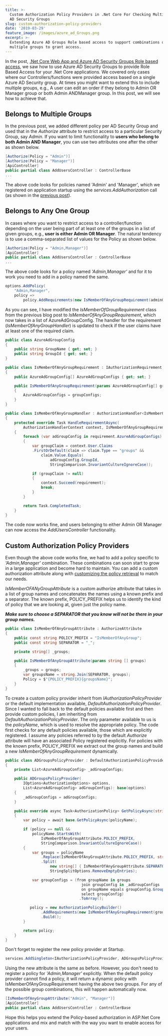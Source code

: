 ```yaml
---
title: >-
  Custom Authorization Policy Providers in .Net Core For Checking Multiple Azure
  AD Security Groups
slug: custom-authorization-policy-providers
date: '2019-03-29'
feature_image: /images/azure_ad_Groups.png
excerpt: >-
  Extending Azure AD Groups Role based access to support combinations of
  multiple groups to grant access.
---
```

In the post, [.Net Core Web App and Azure AD Security Groups Role based access](/blog/dot-net-core-api-and-azure-ad-groups-based-access/), we saw how to use Azure AD Security Groups to provide Role Based Access for your .Net Core applications. We covered only cases where our Controllers/functions were provided access based on a single Azure AD Security group. At times you might want to extend this to include multiple groups, e.g., A user can edit an order if they belong to Admin OR Manager group or both Admin ANDManager group. In this post, we will see how to achieve that.

## Belongs to Multiple Groups

In the previous post, we added different policy per AD Security Group and used that in the _Authorize_ attribute to restrict access to a particular Security Group, say _Admin_. If you want to limit functionality to **users who belong to both Admin AND Manager**, you can use two attributes one after the other as shown below.

```csharp
[Authorize(Policy = "Admin")]
[Authorize(Policy = "Manager")]
[ApiController]
public partial class AddUsersController : ControllerBase
...

```

The above code looks for policies named 'Admin' and 'Manager', which we registered on application startup using the _services.AddAuthorization_ call (as shown in the [previous post](/blog/dot-net-core-api-and-azure-ad-groups-based-access/)).

## Belongs to Any One Group

In cases where you want to restrict access to a controller/function depending on the user being part of at least one of the groups in a list of given groups, e.g., **user is either Admin OR Manager**. The natural tendency is to use a comma-separated list of values for the Policy as shown below.

```csharp
[Authorize(Policy = "Admin,Manager")]
[ApiController]
public partial class AddUsersController : ControllerBase
...

```

The above code looks for a policy named _'Admin,Manager'_ and for it to work you need to add in a policy named the same.

```csharp
options.AddPolicy(
    "Admin,Manager",
    policy =>
        policy.AddRequirements(new IsMemberOfAnyGroupRequirement(adminGroup, managerGroup));

```

As you can see, I have modified the _IsMemberOfGroupRequirement_ class from the previous blog post to _IsMemberOfAnyGroupRequirement_, which now takes in a list of AzureAdGroupConfig. The handler for the requirement (_IsMemberOfAnyGroupHandler_) is updated to check if the user claims have at least one of the required claim.

```csharp
public class AzureAdGroupConfig
{
    public string GroupName { get; set; }
    public string GroupId { get; set; }
}

public class IsMemberOfAnyGroupRequirement : IAuthorizationRequirement
{
    public AzureAdGroupConfig[] AzureAdGroupConfigs { get; set; }

    public IsMemberOfAnyGroupRequirement(params AzureAdGroupConfig[] groupConfigs)
    {
        AzureAdGroupConfigs = groupConfigs;
    }
}

public class IsMemberOfAnyGroupHandler : AuthorizationHandler<IsMemberOfAnyGroupRequirement>
{
    protected override Task HandleRequirementAsync(
        AuthorizationHandlerContext context, IsMemberOfAnyGroupRequirement requirement)
    {
        foreach (var adGroupConfig in requirement.AzureAdGroupConfigs)
        {
            var groupClaim = context.User.Claims
            .FirstOrDefault(claim => claim.Type == "groups" &&
                claim.Value.Equals(
                    adGroupConfig.GroupId,
                    StringComparison.InvariantCultureIgnoreCase));

            if (groupClaim != null)
            {
                context.Succeed(requirement);
                break;
            }
        }

        return Task.CompletedTask;
    }
}

```

The code now works fine, and users belonging to either Admin OR Manager can now access the _AddUsersController_ functionality.

## Custom Authorization Policy Providers

Even though the above code works fine, we had to add a policy specific to _'Admin,Manager'_ combination. These combinations can soon start to grow in a large application and become hard to maintain. You can add a custom authorization attribute along with [customizing the policy retrieval](https://docs.microsoft.com/en-us/aspnet/core/security/authorization/iauthorizationpolicyprovider?view=aspnetcore-2.2) to match our needs.

_IsMemberOFANyGroupAttribute_ is a custom authorize attribute that takes in a list of group names and concatenates the names using a known prefix and a separator. The known prefix, POLICY\_PREFIX helps us to identify the kind of policy that we are looking at, given just the policy name.

**_Make sure to choose a SEPARATOR that you know will not be there in your group names._**

```csharp
public class IsMemberOfAnyGroupAttribute : AuthorizeAttribute
{
    public const string POLICY_PREFIX = "IsMemberOfAnyGroup";
    public const string SEPARATOR = "_";

    private string[] _groups;

    public IsMemberOfAnyGroupAttribute(params string [] groups)
    {
        _groups = groups;
        var groupsName = string.Join(SEPARATOR, groups);
        Policy = $"{POLICY_PREFIX}{groupsName}";
    }
}

```

To create a custom policy provider inherit from _IAuthorizationPolicyProvider_ or the default implementation available, _DefaultAuthorizationPolicyProvider_. Since I wanted to fall back to the default policies available first and then provide custom policies, I am inheriting from _DefaultAuthorizationPolicyProvider_. The only parameter available to us is the _policyName_, which is used to resolve the appropriate policy. The code first checks for any default policies available, those which are explicitly registered. I assume any policies referred to by the default _Authorize_ attribute will have an associated Policy registered explicitly. For policies with the known prefix, POLICY\_PREFIX we extract out the group names and build a new _IsMemberOfAnyGroupRequirement_ dynamically.

```csharp
public class ADGroupsPolicyProvider : DefaultAuthorizationPolicyProvider
{
    private List<AzureAdGroupConfig> _adGroupConfigs;

    public ADGroupsPolicyProvider(
        IOptions<AuthorizationOptions> options,
        List<AzureAdGroupConfig> adGroupConfigs): base(options)
    {
        _adGroupConfigs = adGroupConfigs;
    }

    public override async Task<AuthorizationPolicy> GetPolicyAsync(string policyName)
    {
        var policy = await base.GetPolicyAsync(policyName);

        if (policy == null &&
            policyName.StartsWith(
                IsMemberOfAnyGroupAttribute.POLICY_PREFIX,
                StringComparison.InvariantCultureIgnoreCase))
        {
            var groups = policyName
                .Replace(IsMemberOfAnyGroupAttribute.POLICY_PREFIX, string.Empty)
                .Split(
                    new string[] { IsMemberOfAnyGroupAttribute.SEPARATOR },
                    StringSplitOptions.RemoveEmptyEntries);

            var groupConfigs = (from groupName in groups
                                  join groupConfig in _adGroupConfigs
                                  on groupName equals groupConfig.GroupName
                                  select groupConfig)
                                 .ToArray();

           policy = new AuthorizationPolicyBuilder()
                .AddRequirements(new IsMemberOfAnyGroupRequirement(groupConfigs))
                .Build();
        }

        return policy;
    }
}

```

Don't forget to register the new policy provider at Startup.

```csharp
services.AddSingleton<IAuthorizationPolicyProvider, ADGroupsPolicyProvider>();

```

Using the new attribute is the same as before. However, you don't need to register a policy for _'Admin,Manager'_ explicitly. When the default policy provider cannot find a policy, it will return a dynamic policy with IsMemberOfAnyGroupRequirement having the above two groups. For any of the possible group combinations, this will happen automatically now.

```csharp
[IsMemberOfAnyGroupAttribute("Admin", "Manager")]
[ApiController]
public partial class AddUsersController : ControllerBase

```

Hope this helps you extend the Policy-based authorization in ASP.Net Core applications and mix and match with the way you want to enable access for your users.
